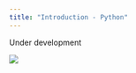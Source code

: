 ```yaml
---
title: "Introduction - Python"
---
```


:::{.callout-warning}
Under development
:::

![](../../imgs/python-ecosystem.drawio.png)